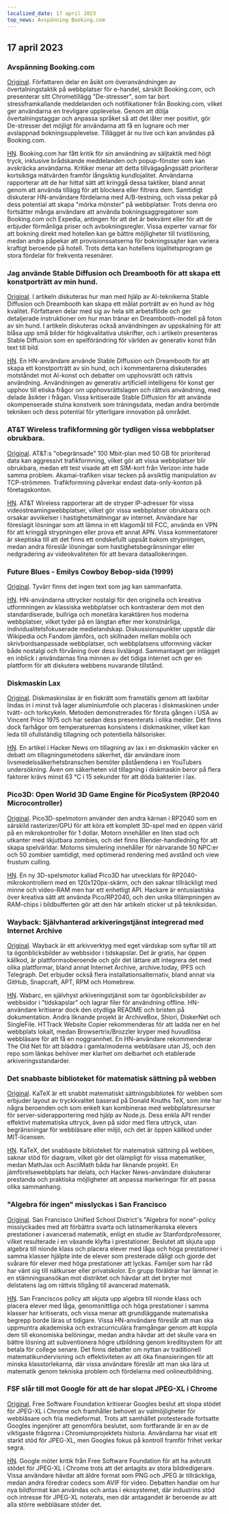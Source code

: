 ```yaml
---
localized_date: 17 april 2023
top_news: Avspänning Booking.com
---
```




<CallToAction />

<Steps>

## 17 april 2023

### Avspänning Booking.com

[Original](https://www.alexcharlton.co/projects/booking-com-de-stresser).
Författaren delar en åsikt om överanvändningen av övertalningstaktik på webbplatser för e-handel, särskilt Booking.com, och presenterar sitt Chrometillägg "De-stresser", som tar bort stressframkallande meddelanden och notifikationer från Booking.com, vilket ger användarna en trevligare upplevelse. Genom att dölja övertalningstaggar och anpassa språket så att det låter mer positivt, gör De-stresser det möjligt för användarna att få en lugnare och mer avslappnad bokningsupplevelse. Tillägget är nu live och kan användas på Booking.com.

[HN](http://news.ycombinator.com/item?id=35590734).
Booking.com har fått kritik för sin användning av säljtaktik med högt tryck, inklusive brådskande meddelanden och popup-fönster som kan avskräcka användarna. Kritiker menar att detta tillvägagångssätt prioriterar kortsiktiga mätvärden framför långsiktig kundlojalitet. Användarna rapporterar att de har hittat sätt att kringgå dessa taktiker, bland annat genom att använda tillägg för att blockera eller filtrera dem. Samtidigt diskuterar HN-användare fördelarna med A/B-testning, och vissa pekar på dess potential att skapa "mörka mönster" på webbplatser. Trots denna oro fortsätter många användare att använda bokningsaggregatorer som Booking.com och Expedia, antingen för att det är bekvämt eller för att de erbjuder förmånliga priser och avbokningsregler. Vissa experter varnar för att bokning direkt med hotellen kan ge bättre möjligheter till tvistlösning, medan andra påpekar att provisionssatserna för bokningssajter kan variera kraftigt beroende på hotell. Trots detta kan hotellens lojalitetsprogram ge stora fördelar för frekventa resenärer.

### Jag använde Stable Diffusion och Dreambooth för att skapa ett konstporträtt av min hund.

[Original](https://www.shruggingface.com/blog/how-i-used-stable-diffusion-and-dreambooth-to-create-a-painted-portrait-of-my-dog).
I artikeln diskuteras hur man med hjälp av AI-teknikerna Stable Diffusion och Dreambooth kan skapa ett målat porträtt av en hund av hög kvalitet. Författaren delar med sig av hela sitt arbetsflöde och ger detaljerade instruktioner om hur man tränar en Dreambooth-modell på foton av sin hund. I artikeln diskuteras också användningen av uppskalning för att blåsa upp små bilder för högkvalitativa utskrifter, och i artikeln presenteras Stable Diffusion som en spelförändring för världen av generativ konst från text till bild.

[HN](http://news.ycombinator.com/item?id=35592847).
En HN-användare använde Stable Diffusion och Dreambooth för att skapa ett konstporträtt av sin hund, och i kommentarerna diskuterades motståndet mot AI-konst och debatter om upphovsrätt och rättvis användning. Användningen av generativ artificiell intelligens för konst ger upphov till etiska frågor om upphovsrättslagen och rättvis användning, med delade åsikter i frågan. Vissa kritiserade Stable Diffusion för att använda okompenserade stulna konstverk som träningsdata, medan andra berömde tekniken och dess potential för ytterligare innovation på området.

### AT&T Wireless trafikformning gör tydligen vissa webbplatser obrukbara.

[Original](https://adriano.fyi/post/2023/2023-04-16-att-traffic-shaping-makes-websites-unusable/).
AT&T:s "obegränsade" 100 Mbit-plan med 50 GB för prioriterad data kan aggressivt trafikformning, vilket gör att vissa webbplatser blir obrukbara, medan ett test visade att ett SIM-kort från Verizon inte hade samma problem. Akamai-trafiken visar tecken på avsiktlig manipulation av TCP-strömmen. Trafikformning påverkar endast data-only-konton på företagskonton.

[HN](http://news.ycombinator.com/item?id=35592607).
AT&T Wireless rapporterar att de stryper IP-adresser för vissa videostreamingwebbplatser, vilket gör vissa webbplatser obrukbara och orsakar avvikelser i hastighetsmätningar av internet. Användare har föreslagit lösningar som att lämna in ett klagomål till FCC, använda en VPN för att kringgå strypningen eller prova ett annat APN. Vissa kommentatorer är skeptiska till att det finns ett ondskefullt uppsåt bakom strypningen, medan andra föreslår lösningar som hastighetsbegränsningar eller nedgradering av videokvaliteten för att bevara dataallokeringen.

### Future Blues - Emilys Cowboy Bebop-sida (1999)

[Original](https://futureblues.com/).
Tyvärr finns det ingen text som jag kan sammanfatta.

[HN](http://news.ycombinator.com/item?id=35589124).
HN-användarna uttrycker nostalgi för den originella och kreativa utformningen av klassiska webbplatser och kontrasterar dem mot den standardiserade, bullriga och monetära karaktären hos moderna webbplatser, vilket tyder på en längtan efter mer konstnärliga, individualitetsfokuserade medielandskap. Diskussionspunkter uppstår där Wikipedia och Fandom jämförs, och skillnaden mellan mobila och skrivbordsanpassade webbplatser, och webbplatsens utformning väcker både nostalgi och förvåning över dess livslängd. Sammantaget ger inlägget en inblick i användarnas fina minnen av det tidiga internet och ger en plattform för att diskutera webbens nuvarande tillstånd.

### Diskmaskin Lax

[Original](https://en.wikipedia.org/wiki/Dishwasher_salmon).
Diskmaskinslax är en fiskrätt som framställs genom att laxbitar lindas in i minst två lager aluminiumfolie och placeras i diskmaskinen under tvätt- och torkcykeln. Metoden demonstrerades för första gången i USA av Vincent Price 1975 och har sedan dess presenterats i olika medier. Det finns dock farhågor om temperaturernas konsistens i diskmaskiner, vilket kan leda till ofullständig tillagning och potentiella hälsorisker.

[HN](http://news.ycombinator.com/item?id=35586683).
En artikel i Hacker News om tillagning av lax i en diskmaskin väcker en debatt om tillagningsmetodens säkerhet, där användare inom livsmedelssäkerhetsbranschen bemöter påståendena i en YouTubers undersökning. Även om säkerheten vid tillagning i diskmaskin beror på flera faktorer krävs minst 63 °C i 15 sekunder för att döda bakterier i lax.

### Pico3D: Open World 3D Game Engine för PicoSystem (RP2040 Microcontroller)

[Original](https://github.com/bernhardstrobl/Pico3D).
Pico3D-spelmotorn använder den andra kärnan i RP2040 som en särskild rasterizer/GPU för att köra ett komplett 3D-spel med en öppen värld på en mikrokontroller för 1 dollar. Motorn innehåller en liten stad och utkanter med skjutbara zombies, och det finns Blender-handledning för att skapa spelvärldar. Motorns simulering innehåller för närvarande 50 NPC:er och 50 zombier samtidigt, med optimerad rendering med avstånd och view frustum culling.

[HN](http://news.ycombinator.com/item?id=35589172).
En ny 3D-spelsmotor kallad Pico3D har utvecklats för RP2040-mikrokontrollern med en 120x120px-skärm, och den saknar tillräckligt med minne och video-RAM men har ett enhetligt API. Hackare är entusiastiska över kreativa sätt att använda Pico/RP2040, och den unika tillämpningen av RAM-chips i bildbufferten gör att den här artikeln sticker ut på tekniksidan.

### Wayback: Självhanterad arkiveringstjänst integrerad med Internet Archive

[Original](https://github.com/wabarc/wayback).
Wayback är ett arkivverktyg med eget värdskap som syftar till att ta ögonblicksbilder av webbsidor i tidskapslar. Det är gratis, har öppen källkod, är plattformsoberoende och gör det lättare att integrera det med olika plattformar, bland annat Internet Archive, archive.today, IPFS och Telegraph. Det erbjuder också flera installationsalternativ, bland annat via GitHub, Snapcraft, APT, RPM och Homebrew.

[HN](http://news.ycombinator.com/item?id=35586845).
Wabarc, en självhyst arkiveringstjänst som tar ögonblicksbilder av webbsidor i "tidskapslar" och lagrar filer för användning offline. HN-användare kritiserar dock den otydliga README och bristen på dokumentation. Andra liknande projekt är ArchiveBox, Shiori, DiskerNet och SingleFile. HTTrack Website Copier rekommenderas för att ladda ner en hel webbplats lokalt, medan Browsertrix/Brozzler kryper med huvudlösa webbläsare för att få en noggrannhet. En HN-användare rekommenderar The Old Net för att bläddra i gamla/moderna webbläsare utan JS, och den repo som länkas behöver mer klarhet om delbarhet och etablerade arkiveringsstandarder.

### Det snabbaste biblioteket för matematisk sättning på webben

[Original](https://katex.org/).
KaTeX är ett snabbt matematiskt sättningsbibliotek för webben som erbjuder layout av tryckkvalitet baserad på Donald Knuths TeX, som inte har några beroenden och som enkelt kan kombineras med webbplatsresurser för server-siderapportering med hjälp av Node.js. Dess enkla API render effektivt matematiska uttryck, även på sidor med flera uttryck, utan begränsningar för webbläsare eller miljö, och det är öppen källkod under MIT-licensen.

[HN](http://news.ycombinator.com/item?id=35588985).
KaTeX, det snabbaste biblioteket för matematisk sättning på webben, saknar stöd för diagram, vilket gör det olämpligt för vissa matematiker, medan MathJax och AsciiMath båda har liknande projekt. En jämförelsewebbplats har delats, och Hacker News-användare diskuterar prestanda och praktiska möjligheter att anpassa markeringar för att passa olika sammanhang.

### "Algebra för ingen" misslyckas i San Francisco

[Original](https://www.joannejacobs.com/post/algebra-for-none-fails-in-san-francisco).
San Francisco Unified School District's "Algebra for none"-policy misslyckades med att förbättra svarta och latinamerikanska elevers prestationer i avancerad matematik, enligt en studie av Stanfordprofessorer, vilket resulterade i en växande klyfta i prestationer. Beslutet att skjuta upp algebra till nionde klass och placera elever med låga och höga prestationer i samma klasser hjälpte inte de elever som presterade dåligt och gjorde det svårare för elever med höga prestationer att lyckas. Familjer som har råd har vänt sig till nätkurser eller privatskolor. En grupp föräldrar har lämnat in en stämningsansökan mot distriktet och hävdar att det bryter mot delstatens lag om rättvis tillgång till avancerad matematik.

[HN](http://news.ycombinator.com/item?id=35595026).
San Franciscos policy att skjuta upp algebra till nionde klass och placera elever med låga, genomsnittliga och höga prestationer i samma klasser har kritiserats, och vissa menar att grundläggande matematiska begrepp borde läras ut tidigare. Vissa HN-användare föreslår att man ska uppmuntra akademiska och extracurriculära framgångar genom att koppla dem till ekonomiska belöningar, medan andra hävdar att det skulle vara en bättre lösning att subventionera högre utbildning genom kreditsystem för att betala för college senare. Det finns debatter om nyttan av traditionell matematikundervisning och effektiviteten av att öka finansieringen för att minska klasstorlekarna, där vissa användare föreslår att man ska lära ut matematik genom tekniska problem och fördelarna med onlineutbildning.

### FSF slår till mot Google för att de har slopat JPEG-XL i Chrome

[Original](https://www.phoronix.com/news/FSF-Slams-Google-JPEG-XL).
Free Software Foundation kritiserar Googles beslut att slopa stödet för JPEG-XL i Chrome och framhåller behovet av valmöjligheter för webbläsare och fria medieformat. Trots att samhället protesterade fortsatte Googles ingenjörer att genomföra beslutet, som fortfarande är en av de viktigaste frågorna i Chromiumprojektets historia. Användarna har visat ett starkt stöd för JPEG-XL, men Googles fokus på kontroll framför frihet verkar segra.

[HN](http://news.ycombinator.com/item?id=35589179).
Google möter kritik från Free Software Foundation för att ha avbrutit stödet för JPEG-XL i Chrome trots att det antagits av stora bildredigerare. Vissa användare hävdar att äldre format som PNG och JPEG är tillräckliga, medan andra föredrar codecs som AVIF för video. Debatten handlar om hur nya bildformat kan användas och antas i ekosystemet, där industrins stöd och intresse för JPEG-XL noterats, men där antagandet är beroende av att alla större webbläsare stöder det.

</Steps>
